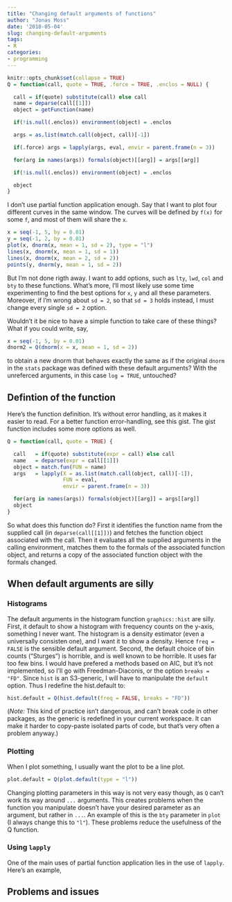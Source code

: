 ```yaml
---
title: "Changing default arguments of functions"
author: "Jonas Moss"
date: '2018-05-04'
slug: changing-default-arguments
tags:
- R
categories:
- programming
---
```



```r
knitr::opts_chunk$set(collapse = TRUE)
Q = function(call, quote = TRUE, .force = TRUE, .enclos = NULL) {

  call = if(quote) substitute(call) else call
  name = deparse(call[[1]])
  object = getFunction(name)

  if(!is.null(.enclos)) environment(object) = .enclos

  args = as.list(match.call(object, call)[-1])

  if(.force) args = lapply(args, eval, envir = parent.frame(n = 3))

  for(arg in names(args)) formals(object)[[arg]] = args[[arg]]

  if(!is.null(.enclos)) environment(object) = .enclos

  object
}
```

I don't use partial function application enough. Say that I want to plot four
different curves in the same window. The curves will be defined by `f(x)` for 
some `f`, and most of them will share the `x`.

```r
x = seq(-1, 5, by = 0.01)
y = seq(-1, 2, by = 0.01)
plot(x, dnorm(x, mean = 1, sd = 2), type = "l")
lines(x, dnorm(x, mean = 1, sd = 1))
lines(x, dnorm(x, mean = 2, sd = 2))
points(y, dnorm(y, mean = 1, sd = 2))
```

But I'm not done rigth away. I want to add options, such as `lty`, `lwd`, `col`
and `bty` to these functions. What's more, I'll most likely use some time 
experimenting to find the best options for `x`, `y` and all these parameters.
Moreover, if I'm wrong about `sd = 2`, so that `sd = 3` holds instead, I must 
change every single `sd = 2` option.

Wouldn't it be nice to have a simple function to take care of these things? 
What if you could write, say,

```r
x = seq(-1, 5, by = 0.01)
dnorm2 = Q(dnorm(x = x, mean = 1, sd = 2))
```

to obtain a new dnorm that behaves exactly the same as if the original `dnorm`
in the `stats` package was defined with these default arguments? With the 
unreferced arguments, in this case `log = TRUE`, untouched?

## Defintion of the function

Here's the function definition. It's without error handling, as it makes it
easier to read. For a better function error-handling, see this gist. The gist
function includes some more options as well. 

```r
Q = function(call, quote = TRUE) {

  call   = if(quote) substitute(expr = call) else call
  name   = deparse(expr = call[[1]])
  object = match.fun(FUN = name)
  args   = lapply(X = as.list(match.call(object, call)[-1]), 
                  FUN = eval, 
                  envir = parent.frame(n = 3))

  for(arg in names(args)) formals(object)[[arg]] = args[[arg]]
  object
}
```

So what does this function do? First it identifies the function name from the 
supplied call (in `deparse(call[[1]])`) and fetches the function object 
associated with the call. Then it evaluates all the supplied arguments in the 
calling environment, matches them to the formals of the associated function 
object, and returns a copy of the associated function object with the formals 
changed.



## When default arguments are silly 

### Histograms
The default arguments in the histogram function `graphics::hist` are silly. 
First, it default to show a histogram with frequency counts on the y-axis, 
something I never want. The histogram is a density estimator (even a 
universally consisten one), and I want it to show a density. 
Hence `freq = FALSE` is the sensible default argument. Second, the default
choice of bin counts ("Sturges") is horrible, and is well known to be horrible. 
It uses far too few bins. I would have prefered a methods based on AIC, but it's
not implemented, so I'll go with Freedman-Diaconis, or the option 
`breaks = "FD"`. Since `hist` is an S3-generic, I will have to manipulate the 
`default` option. Thus I redefine the hist.default to:

```r
hist.default = Q(hist.default(freq = FALSE, breaks = "FD"))
``` 

(*Note:* This kind of practice isn't dangerous, and can't break code in other 
packages, as the generic is redefined in your current workspace. It can make 
it harder to copy-paste isolated parts of code, but that's very often a 
problem anyway.)

### Plotting
When I plot something, I usually want the plot to be a line plot.  

```r
plot.default = Q(plot.default(type = "l"))
``` 

Changing plotting parameters in this way is not very easy though, as `Q` can't 
work its way around `...` arguments. This creates problems when the function
you manipulate doesn't have your desired parameter as an argument, but rather in
`...`. An example of this is the `bty` parameter in `plot` (I always change this
to `"l"`). These problems reduce the usefulness of the Q function. 

### Using `lapply`
One of the main uses of partial function application lies in the use of `lapply`.
Here's an example,

## Problems and issues

